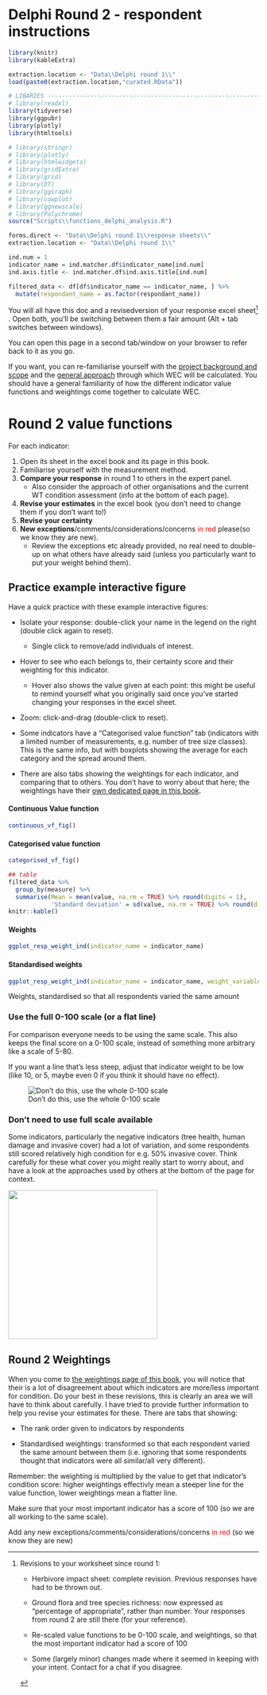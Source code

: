 # Delphi Round 2 - respondent instructions

```r
library(knitr)
library(kableExtra)

extraction.location <- "Data\\Delphi round 1\\"
load(paste0(extraction.location,"curated.RData"))
```

<style type="text/css">
caption, .table-caption {
  text-align: left;
}
</style>

```r

# LIBARIES ---------------------------------------------------------------
# library(readxl)
library(tidyverse)
library(ggpubr)
library(plotly)
library(htmltools)

# library(stringr)
# library(plotly)
# library(htmlwidgets)
# library(gridExtra)
# library(grid)
# library(DT)
# library(ggiraph)
# library(cowplot)
# library(ggnewscale)
# library(Polychrome)
source("Scripts\\functions_delphi_analysis.R")

forms.direct <- "Data\\Delphi round 1\\response sheets\\"
extraction.location <- "Data\\Delphi round 1\\"

```

```r

ind.num = 1
indicator_name = ind.matcher.df$indicator_name[ind.num]
ind.axis.title <- ind.matcher.df$ind.axis.title[ind.num]

filtered_data <- df[df$indicator_name == indicator_name, ] %>% 
  mutate(respondant_name = as.factor(respondant_name))

```

You will all have this doc and a revisedversion of your response excel sheet[^002_delphi_r2_instructions-1] . Open both, you'll be switching between them a fair amount (Alt + tab switches between windows).

[^002_delphi_r2_instructions-1]: Revisions to your worksheet since round 1:

    -   Herbivore impact sheet: complete revision. Previous responses have had to be thrown out.

    -   Ground flora and tree species richness: now expressed as "percentage of appropriate", rather than number. Your responses from round 2 are still there (for your reference).

    -   Re-scaled value functions to be 0-100 scale, and weightings, so that the most important indicator had a score of 100

    -   Some (largely minor) changes made where it seemed in keeping with your intent. Contact for a chat if you disagree.

You can open this page in a second tab/window on your browser to refer back to it as you go.

If you want, you can re-familiarise yourself with the [project background and scope](001_project%20background.qmd) and the [general approach](01_general%20approach.qmd) through which WEC will be calculated. You should have a general familiarity of how the different indicator value functions and weightings come together to calculate WEC.

# Round 2 value functions

For each indicator:

1.  Open its sheet in the excel book and its page in this book.
2.  Familiarise yourself with the measurement method.
3.  **Compare your response** in round 1 to others in the expert panel.
    -   Also consider the approach of other organisations and the current WT condition assessment (info at the bottom of each page).
4.  **Revise your estimates** in the excel book (you don't need to change them if you don't want to!)
5.  **Revise your certainty**
6.  **New exceptions**/comments/considerations/concerns [in red]{style="color:red;"} please(so we know they are new).
    -   Review the exceptions etc already provided, no real need to double-up on what others have already said (unless you particularly want to put your weight behind them).

## Practice example interactive figure

Have a quick practice with these example interactive figures:

-   Isolate your response: double-click your name in the legend on the right (double click again to reset).

    -   Single click to remove/add individuals of interest.

-   Hover to see who each belongs to, their certainty score and their weighting for this indicator.

    -   Hover also shows the value given at each point: this might be useful to remind yourself what you originally said once you've started changing your responses in the excel sheet.

-   Zoom: click-and-drag (double-click to reset).

-   Some indicators have a "Categorised value function" tab (indicators with a limited number of measurements, e.g. number of tree size classes). This is the same info, but with boxplots showing the average for each category and the spread around them.

-   There are also tabs showing the weightings for each indicator, and comparing that to others. You don't have to worry about that here; the weightings have their [own dedicated page in this book](04_Importance%20weightings.qmd).

::: panel-tabset
#### Continuous Value function

```r
continuous_vf_fig()

```

#### Categorised value function

```r

categorised_vf_fig()

## table
filtered_data %>%
  group_by(measure) %>%
  summarise(Mean = mean(value, na.rm = TRUE) %>% round(digits = 1),
            'Standard deviation' = sd(value, na.rm = TRUE) %>% round(digits = 1)) %>% 
knitr::kable()

```

#### Weights

```r

ggplot_resp_weight_ind(indicator_name = indicator_name)

```

#### Standardised weights

```r

ggplot_resp_weight_ind(indicator_name = indicator_name, weight_variable = "weight_standardised")

```

Weights, standardised so that all respondents varied the same amount
:::

### Use the full 0-100 scale (or a flat line)

For comparison everyone needs to be using the same scale. This also keeps the final score on a 0-100 scale, instead of something more arbitrary like a scale of 5-80.

If you want a line that's less steep, adjust that indicator weight to be low (like 10, or 5, maybe even 0 if you think it should have no effect).

![Don't do this, use the whole 0-100 scale](images/use%20full%20scale.png)

### Don't need to use full scale available

Some indicators, particularly the negative indicators (tree health, human damage and invasive cover) had a lot of variation, and some respondents still scored relatively high condition for e.g. 50% invasive cover. Think carefully for these what cover you might really start to worry about, and have a look at the approaches used by others at the bottom of the page for context.

![](images/using%20full%20scale.png){width="300"}

## Round 2 Weightings

When you come to [the weightings page of this book](04_Importance%20weightings.qmd), you will notice that their is a lot of disagreement about which indicators are more/less important for condition. Do your best in these revisions, this is clearly an area we will have to think about carefully. I have tried to provide further information to help you revise your estimates for these. There are tabs that showing:

-   The rank order given to indicators by respondents

-   Standardised weightings: transformed so that each respondent varied the same amount between them (i.e. ignoring that some respondents thought that indicators were all similar/all very different).

Remember: the weighting is multiplied by the value to get that indicator's condition score: higher weightings effectivly mean a steeper line for the value function, lower weightings mean a flatter line.

Make sure that your most important indicator has a score of 100 (so we are all working to the same scale).

Add any new exceptions/comments/considerations/concerns [in red]{style="color:red;"} (so we know they are new)
